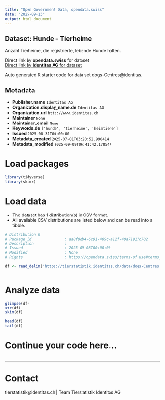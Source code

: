 ```yaml
---
title: "Open Government Data, opendata.swiss"
date: "2025-09-13"
output: html_document
---
```


## Dataset: Hunde - Tierheime

Anzahl Tierheime, die registrierte, lebende Hunde halten.

[Direct link by **opendata.swiss** for dataset](https://opendata.swiss/de/dataset/hunde-tierheime)<br>
[Direct link by **Identitas AG** for dataset](https://tierstatistik.identitas.ch/)

Auto generated R starter code for data set dogs-Centres@identitas.

## Metadata

- **Publisher.name** `Identitas AG`
- **Organization.display_name.de** `Identitas AG`
- **Organization.url** `http://www.identitas.ch`
- **Maintainer** `None`
- **Maintainer_email** `None`
- **Keywords.de** `['hunde', 'tierheime', 'heimtiere']`
- **Issued** `2025-08-31T00:00:00`
- **Metadata_created** `2025-07-01T03:20:52.990414`
- **Metadata_modified** `2025-09-09T06:41:42.178547`


# Load packages

```r

library(tidyverse)
library(skimr)

```

# Load data

-   The dataset has 1 distribution(s) in CSV format.
-   All available CSV distributions are listed below and can be read into a tibble.

```r

# Distribution 0
# Package_id               : aa8f8db4-6c91-409c-a12f-40a71917c702
# Description              : 
# Issued                   : 2025-09-08T00:00:00
# Modified                 : None
# Rights                   : https://opendata.swiss/terms-of-use#terms_by

df <- read_delim('https://tierstatistik.identitas.ch/data/dogs-Centres.csv')



```

# Analyze data

```r

glimpse(df)
str(df)
skim(df)

head(df)
tail(df)

```

# Continue your code here...

```r

```

------------------------------------------------------------------------

# Contact

tierstatistik@identitas.ch | Team Tierstatistik Identitas AG
